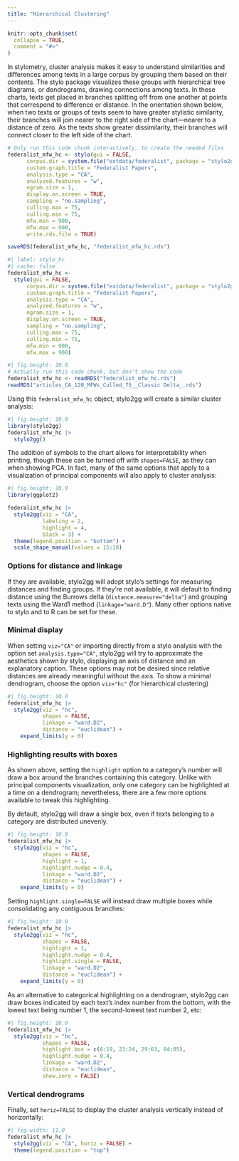 ```yaml
---
title: "Hierarchical Clustering"
---
```


```r
knitr::opts_chunk$set(
  collapse = TRUE,
  comment = "#>"
)
```

In stylometry, cluster analysis makes it easy to understand similarities and differences among texts in a large corpus by grouping them based on their contents. The stylo package visualizes these groups with hierarchical tree diagrams, or dendrograms, drawing connections among texts. In these charts, texts get placed in branches splitting off from one another at points that correspond to difference or distance. In the orientation shown below, when two texts or groups of texts seem to have greater stylistic similarity, their branches will join nearer to the right side of the chart---nearer to a distance of zero. As the texts show greater dissimilarity, their branches will connect closer to the left side of the chart.

```r
# Only run this code chunk interactively, to create the needed files
federalist_mfw_hc <- stylo(gui = FALSE,
      corpus.dir = system.file("extdata/federalist", package = "stylo2gg"),
      custom.graph.title = "Federalist Papers",
      analysis.type = "CA",
      analyzed.features = "w",
      ngram.size = 1,
      display.on.screen = TRUE,
      sampling = "no.sampling",
      culling.max = 75,
      culling.min = 75,
      mfw.min = 900,
      mfw.max = 900,
      write.rds.file = TRUE)

saveRDS(federalist_mfw_hc, "federalist_mfw_hc.rds")
```

```r
#| label: stylo_hc
#| cache: false
federalist_mfw_hc <- 
  stylo(gui = FALSE,
      corpus.dir = system.file("extdata/federalist", package = "stylo2gg"),
      custom.graph.title = "Federalist Papers",
      analysis.type = "CA",
      analyzed.features = "w",
      ngram.size = 1,
      display.on.screen = TRUE,
      sampling = "no.sampling",
      culling.max = 75,
      culling.min = 75,
      mfw.min = 900,
      mfw.max = 900)
```

```r
#| fig.height: 10.0
# Actually run this code chunk, but don't show the code
federalist_mfw_hc <- readRDS("federalist_mfw_hc.rds")
readRDS("articles_CA_120_MFWs_Culled_75__Classic Delta_.rds")
```

Using this `federalist_mfw_hc` object, stylo2gg will create a similar cluster analysis:

```r
#| fig.height: 10.0
library(stylo2gg)
federalist_mfw_hc |> 
  stylo2gg()
```

The addition of symbols to the chart allows for interpretability when printing, though these can be turned off with `shapes=FALSE`, as they can when showing PCA. In fact, many of the same options that apply to a visualization of principal components will also apply to cluster analysis:

```r
#| fig.height: 10.0
library(ggplot2)

federalist_mfw_hc |> 
  stylo2gg(viz = "CA",
           labeling = 2,
           highlight = 4,
           black = 3) + 
  theme(legend.position = "bottom") + 
  scale_shape_manual(values = 15:18)
```

### Options for distance and linkage

If they are available, stylo2gg will adopt stylo's settings for measuring distances and finding groups. If they're not available, it will default to finding distance using the Burrows delta (`distance.measure="delta"`) and grouping texts using the Ward1 method (`linkage="ward.D"`). Many other options native to stylo and to R can be set for these.

### Minimal display

When setting `viz="CA"` or importing directly from a stylo analysis with the option set `analysis.type="CA"`, stylo2gg will try to approximate the aesthetics shown by stylo, displaying an axis of distance and an explanatory caption. These options may not be desired since relative distances are already meaningful without the axis. To show a minimal dendrogram, choose the option `viz="hc"` (for hierarchical clustering)

```r
#| fig.height: 10.0
federalist_mfw_hc |>
  stylo2gg(viz = "hc",
           shapes = FALSE,
           linkage = "ward.D2",
           distance = "euclidean") +
    expand_limits(y = 0)
```

### Highlighting results with boxes

As shown above, setting the `highlight` option to a category's number will draw a box around the branches containing this category. Unlike with principal components visualization, only one category can be highlighted at a time on a dendrogram; nevertheless, there are a few more options available to tweak this highlighting.

By default, stylo2gg will draw a single box, even if texts belonging to a category are distributed unevenly.

```r
#| fig.height: 10.0
federalist_mfw_hc |>  
  stylo2gg(viz = "hc",
           shapes = FALSE,
           highlight = 1,
           highlight.nudge = 0.4,
           linkage = "ward.D2",
           distance = "euclidean") +
    expand_limits(y = 0)
```

Setting `highlight.single=FALSE` will instead draw multiple boxes while consolidating any contiguous branches:

```r
#| fig.height: 10.0
federalist_mfw_hc |> 
  stylo2gg(viz = "hc",
           shapes = FALSE,
           highlight = 1,
           highlight.nudge = 0.4,
           highlight.single = FALSE,
           linkage = "ward.D2",
           distance = "euclidean") +
    expand_limits(y = 0)
```

As an alternative to categorical highlighting on a dendrogram, stylo2gg can draw boxes indicated by each text's index number from the bottom, with the lowest text being number 1, the second-lowest text number 2, etc:

```r
#| fig.height: 10.0
federalist_mfw_hc |> 
  stylo2gg(viz = "hc",
           shapes = FALSE,
           highlight.box = c(6:19, 23:24, 29:63, 84:85),
           highlight.nudge = 0.4,
           linkage = "ward.D2",
           distance = "euclidean",
           show.zero = FALSE)
```

### Vertical dendrograms

Finally, set `horiz=FALSE` to display the cluster analysis vertically instead of horizontally:

```r
#| fig.width: 11.0
federalist_mfw_hc |> 
  stylo2gg(viz = "CA", horiz = FALSE) +
  theme(legend.position = "top")
```
